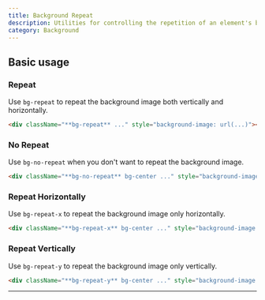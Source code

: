 ```yaml
---
title: Background Repeat
description: Utilities for controlling the repetition of an element's background image.
category: Background
---
```



## Basic usage

### Repeat

Use `bg-repeat` to repeat the background image both vertically and horizontally.

<Example>
  <div className="w-full mx-auto max-w-xl bg-white dark:bg-slate-800 dark:ring-1 dark:ring-slate-200/20 h-80 bg-repeat bg-center shadow-xl rounded-lg" style={{backgroundImage:"url('/img/background_pattern.svg')"}}>
  </div>
</Example>

```html
<div className="**bg-repeat** ..." style="background-image: url(...)"></div>
```

### No Repeat

Use `bg-no-repeat` when you don't want to repeat the background image.

<Example>
  <div className="w-full mx-auto max-w-xl bg-white dark:bg-slate-800 dark:ring-1 dark:ring-slate-200/20 h-64 bg-no-repeat bg-center shadow-xl rounded-lg" style={{backgroundImage:"url('/img/background_pattern.svg')"}}>
  </div>
</Example>

```html
<div className="**bg-no-repeat** bg-center ..." style="background-image: url(...)"></div>
```

### Repeat Horizontally

Use `bg-repeat-x` to repeat the background image only horizontally.

<Example>
  <div className="w-full mx-auto max-w-xl bg-white dark:bg-slate-800 dark:ring-1 dark:ring-slate-200/20 h-64 bg-repeat-x bg-center shadow-xl rounded-lg" style={{backgroundImage:"url('/img/background_pattern.svg')"}}>
  </div>
</Example>

```html
<div className="**bg-repeat-x** bg-center ..." style="background-image: url(...)"></div>
```

### Repeat Vertically

Use `bg-repeat-y` to repeat the background image only vertically.

<Example>
  <div className="w-full mx-auto max-w-xl bg-white dark:bg-slate-800 dark:ring-1 dark:ring-slate-200/20 h-64 bg-repeat-y bg-center shadow-xl rounded-lg" style={{backgroundImage:"url('/img/background_pattern.svg')"}}>
  </div>
</Example>

```html
<div className="**bg-repeat-y** bg-center ..." style="background-image: url(...)"></div>
```

---
